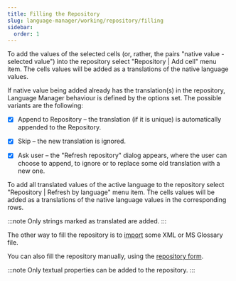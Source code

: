 ```yaml
---
title: Filling the Repository
slug: language-manager/working/repository/filling
sidebar:
  order: 1
---
```


To add the values of the selected cells (or, rather, the pairs "native value - selected value") into the repository select "Repository | Add cell" menu item. The cells values will be added as a translations of the native language values.

If native value being added already has the translation(s) in the repository, Language Manager behaviour is defined by the options set. The possible variants are the following:

+ [x] Append to Repository – the translation (if it is unique) is automatically appended to the Repository.
+ [x] Skip – the new translation is ignored.
+ [x] Ask user – the "Refresh repository" dialog appears, where the user can choose to append, to ignore or to replace some old translation with a new one.


To add all translated values of the active language to the repository select "Repository | Refresh by language" menu item. The cells values will be added as a translations of the native language values in the corresponding rows.

:::note
Only strings marked as translated are added.
:::

The other way to fill the repository is to [import](language-manager/3_working/repository/export-import) some XML or MS Glossary file.

You can also fill the repository manually, using the [repository form](language-manager/3_working/repository/form).

:::note
Only textual properties can be added to the repository.
:::